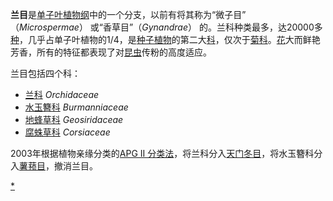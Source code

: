 {{Unreferenced|time=2021-08-23T04:03:58+00:00}}
{{Automatic taxobox
| taxon = Orchidales
| authority =  
| image = Phalaenopsis cultivars red and white.jpg
| image_caption = [[蝴蝶蘭|蝴蝶蘭]]
| subdivision_ranks =科
| subdivision =  
''參見本文''
}}

'''兰目'''是[[单子叶植物纲|单子叶植物纲]]中的一个分支，以前有将其称为“微子目” （''Microspermae''） 或“香草目”（''Gynandrae''） 的。兰科种类最多，达20000多[[种|种]]，几乎占单子叶植物的1/4，是[[种子植物|种子植物]]的第二大[[科|科]]，仅次于[[菊科|菊科]]。[[花|花]]大而鲜艳芳香，所有的特征都表现了对[[昆虫|昆虫]]传粉的高度适应。

兰目包括四个科：
*[[兰科|兰科]]   ''Orchidaceae''
*[[水玉簪科|水玉簪科]]   ''Burmanniaceae''
*[[地蜂草科|地蜂草科]]   ''Geosiridaceae''
*[[腐蛛草科|腐蛛草科]]   ''Corsiaceae''

2003年根据植物亲缘分类的[[APG_II_分类法|APG II 分类法]]，将兰科分入[[天门冬目|天门冬目]]，将水玉簪科分入[[薯蓣目|薯蓣目]]，撤消兰目。
{{Taxonbar|from=Q1771937}}

[[Category:兰目|*]]